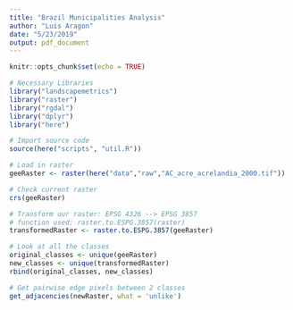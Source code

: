 ```yaml
---
title: "Brazil Municipalities Analysis"
author: "Luis Aragon"
date: "5/23/2019"
output: pdf_document
---
```


```r
knitr::opts_chunk$set(echo = TRUE)
```

```r
# Necessary Libraries
library("landscapemetrics")
library("raster")
library("rgdal")
library("dplyr")
library("here")

# Import source code
source(here("scripts", "util.R"))
```

```r
# Load in raster
geeRaster <- raster(here("data","raw","AC_acre_acrelandia_2000.tif"))
```

```r
# Check current raster
crs(geeRaster)
```

```r
# Transform our raster: EPSG 4326 --> EPSG 3857
# function used: raster.to.ESPG.3857(raster)
transformedRaster <- raster.to.ESPG.3857(geeRaster)
```

```r
# Look at all the classes
original_classes <- unique(geeRaster)
new_classes <- unique(transformedRaster)
rbind(original_classes, new_classes)
```
```r
# Get pairwise edge pixels between 2 classes
get_adjacencies(newRaster, what = 'unlike')
```

